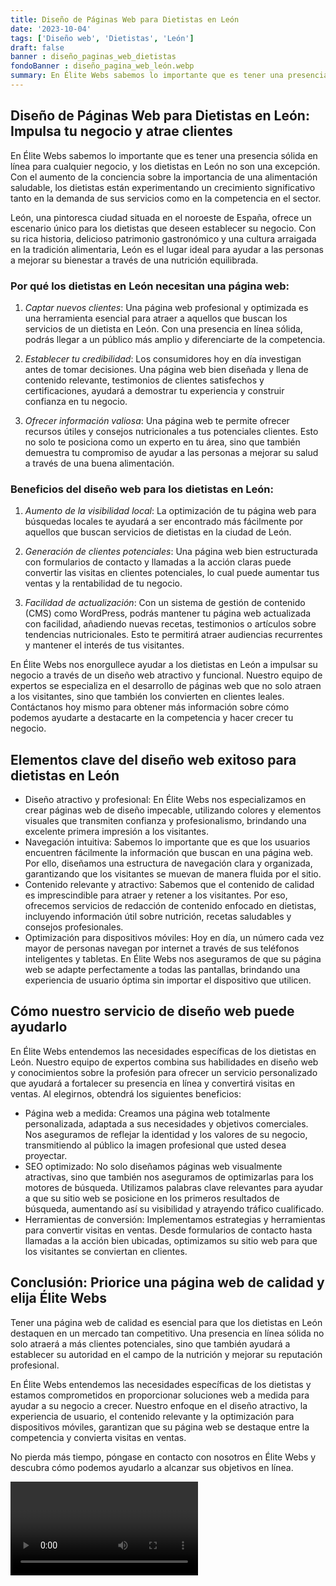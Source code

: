 ```yaml
---
title: Diseño de Páginas Web para Dietistas en León
date: '2023-10-04'
tags: ['Diseño web', 'Dietistas', 'León']
draft: false
banner : diseño_paginas_web_dietistas
fondoBanner : diseño_pagina_web_león.webp
summary: En Élite Webs sabemos lo importante que es tener una presencia sólida en línea para cualquier negocio, y los dietistas en León no son una excepción. Con el aumento de la conciencia sobre la importancia de una alimentación saludable, los dietistas están experimentando un crecimiento significativo tanto en la demanda de sus servicios como en la competencia en el sector.
---
```


## Diseño de Páginas Web para Dietistas en León: Impulsa tu negocio y atrae clientes

En Élite Webs sabemos lo importante que es tener una presencia sólida en línea para cualquier negocio, y los dietistas en León no son una excepción. Con el aumento de la conciencia sobre la importancia de una alimentación saludable, los dietistas están experimentando un crecimiento significativo tanto en la demanda de sus servicios como en la competencia en el sector.

León, una pintoresca ciudad situada en el noroeste de España, ofrece un escenario único para los dietistas que deseen establecer su negocio. Con su rica historia, delicioso patrimonio gastronómico y una cultura arraigada en la tradición alimentaria, León es el lugar ideal para ayudar a las personas a mejorar su bienestar a través de una nutrición equilibrada.

### Por qué los dietistas en León necesitan una página web:

1. *Captar nuevos clientes*: Una página web profesional y optimizada es una herramienta esencial para atraer a aquellos que buscan los servicios de un dietista en León. Con una presencia en línea sólida, podrás llegar a un público más amplio y diferenciarte de la competencia.

2. *Establecer tu credibilidad*: Los consumidores hoy en día investigan antes de tomar decisiones. Una página web bien diseñada y llena de contenido relevante, testimonios de clientes satisfechos y certificaciones, ayudará a demostrar tu experiencia y construir confianza en tu negocio.

3. *Ofrecer información valiosa*: Una página web te permite ofrecer recursos útiles y consejos nutricionales a tus potenciales clientes. Esto no solo te posiciona como un experto en tu área, sino que también demuestra tu compromiso de ayudar a las personas a mejorar su salud a través de una buena alimentación.

### Beneficios del diseño web para los dietistas en León:

1. *Aumento de la visibilidad local*: La optimización de tu página web para búsquedas locales te ayudará a ser encontrado más fácilmente por aquellos que buscan servicios de dietistas en la ciudad de León.

2. *Generación de clientes potenciales*: Una página web bien estructurada con formularios de contacto y llamadas a la acción claras puede convertir las visitas en clientes potenciales, lo cual puede aumentar tus ventas y la rentabilidad de tu negocio.

3. *Facilidad de actualización*: Con un sistema de gestión de contenido (CMS) como WordPress, podrás mantener tu página web actualizada con facilidad, añadiendo nuevas recetas, testimonios o artículos sobre tendencias nutricionales. Esto te permitirá atraer audiencias recurrentes y mantener el interés de tus visitantes.

En Élite Webs nos enorgullece ayudar a los dietistas en León a impulsar su negocio a través de un diseño web atractivo y funcional. Nuestro equipo de expertos se especializa en el desarrollo de páginas web que no solo atraen a los visitantes, sino que también los convierten en clientes leales. Contáctanos hoy mismo para obtener más información sobre cómo podemos ayudarte a destacarte en la competencia y hacer crecer tu negocio.

<GifSeo />

<Cta />

## Elementos clave del diseño web exitoso para dietistas en León

- Diseño atractivo y profesional: En Élite Webs nos especializamos en crear páginas web de diseño impecable, utilizando colores y elementos visuales que transmiten confianza y profesionalismo, brindando una excelente primera impresión a los visitantes.
- Navegación intuitiva: Sabemos lo importante que es que los usuarios encuentren fácilmente la información que buscan en una página web. Por ello, diseñamos una estructura de navegación clara y organizada, garantizando que los visitantes se muevan de manera fluida por el sitio.
- Contenido relevante y atractivo: Sabemos que el contenido de calidad es imprescindible para atraer y retener a los visitantes. Por eso, ofrecemos servicios de redacción de contenido enfocado en dietistas, incluyendo información útil sobre nutrición, recetas saludables y consejos profesionales.
- Optimización para dispositivos móviles: Hoy en día, un número cada vez mayor de personas navegan por internet a través de sus teléfonos inteligentes y tabletas. En Élite Webs nos aseguramos de que su página web se adapte perfectamente a todas las pantallas, brindando una experiencia de usuario óptima sin importar el dispositivo que utilicen.

## Cómo nuestro servicio de diseño web puede ayudarlo

En Élite Webs entendemos las necesidades específicas de los dietistas en León. Nuestro equipo de expertos combina sus habilidades en diseño web y conocimientos sobre la profesión para ofrecer un servicio personalizado que ayudará a fortalecer su presencia en línea y convertirá visitas en ventas. Al elegirnos, obtendrá los siguientes beneficios:

- Página web a medida: Creamos una página web totalmente personalizada, adaptada a sus necesidades y objetivos comerciales. Nos aseguramos de reflejar la identidad y los valores de su negocio, transmitiendo al público la imagen profesional que usted desea proyectar.
- SEO optimizado: No solo diseñamos páginas web visualmente atractivas, sino que también nos aseguramos de optimizarlas para los motores de búsqueda. Utilizamos palabras clave relevantes para ayudar a que su sitio web se posicione en los primeros resultados de búsqueda, aumentando así su visibilidad y atrayendo tráfico cualificado.
- Herramientas de conversión: Implementamos estrategias y herramientas para convertir visitas en ventas. Desde formularios de contacto hasta llamadas a la acción bien ubicadas, optimizamos su sitio web para que los visitantes se conviertan en clientes.

## Conclusión: Priorice una página web de calidad y elija Élite Webs

Tener una página web de calidad es esencial para que los dietistas en León destaquen en un mercado tan competitivo. Una presencia en línea sólida no solo atraerá a más clientes potenciales, sino que también ayudará a establecer su autoridad en el campo de la nutrición y mejorar su reputación profesional.

En Élite Webs entendemos las necesidades específicas de los dietistas y estamos comprometidos en proporcionar soluciones web a medida para ayudar a su negocio a crecer. Nuestro enfoque en el diseño atractivo, la experiencia de usuario, el contenido relevante y la optimización para dispositivos móviles, garantizan que su página web se destaque entre la competencia y convierta visitas en ventas.

No pierda más tiempo, póngase en contacto con nosotros en Élite Webs y descubra cómo podemos ayudarlo a alcanzar sus objetivos en línea.

<Video />

<CtaBot job='Dietistas' city='León'/>

<Gmaps query='León+españa+maps' />